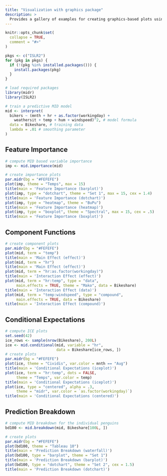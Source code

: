 ```yaml
---
title: "Visualization with graphics package"
description: >
  Provides a gallery of examples for creating graphics-based plots using functions from the midr package.
---
```


```r
knitr::opts_chunk$set(
  collapse = TRUE,
  comment = "#>"
)

pkgs <- c("ISLR2")
for (pkg in pkgs) {
  if (!(pkg %in% installed.packages())) {
    install.packages(pkg)
  }
}
```

```r
# load required packages
library(midr)
library(ISLR2)

# train a predictive MID model
mid <- interpret(
  bikers ~ (mnth + hr + as.factor(workingday) +
    weathersit + temp + hum + windspeed)^2, # model formula
  data = Bikeshare, # training data
  lambda = .01 # smoothing parameter
)
```

## Feature Importance

```r
# compute MID based variable importance
imp <- mid.importance(mid)

# create importance plots
par.midr(bg = "#FEFEFE")
plot(imp, theme = "Temps", max = 15)
title(main = 'Feature Importance (barplot)')
plot(imp, type = "dotchart", theme = "Set 1", max = 15, cex = 1.4)
title(main = 'Feature Importance (dotchart)')
plot(imp, type = "heatmap", theme = "BuPu")
title(main = 'Feature Importance (heatmap)')
plot(imp, type = "boxplot", theme = "Spectral", max = 15, cex = .5)
title(main = 'Feature Importance (boxplot)')
```

## Component Functions

```r
# create component plots
par.midr(bg = "#FEFEFE")
plot(mid, term = "temp")
title(main = 'Main Effect (effect)')
plot(mid, term = "hr")
title(main = 'Main Effect (effect)')
plot(mid, term = "hr:as.factor(workingday)")
title(main = 'Interaction Effect (effect)')
plot(mid, term = "hr:temp", type = "data",
     main.effects = TRUE, theme = "Mako", data = Bikeshare)
title(main = 'Interaction Effect (data)')
plot(mid, term = "temp:windspeed", type = "compound",
     main.effects = TRUE, data = Bikeshare)
title(main = 'Interaction Effect (compound)')
```

## Conditional Expectations

```r
# compute ICE plots
set.seed(42)
ice_rows <- sample(nrow(Bikeshare), 200L)
ice <- mid.conditional(mid, variable = "hr",
                       data = Bikeshare[ice_rows, ])
# create plots
par.midr(bg = "#FEFEFE")
plot(ice, theme = "Cividis", var.color = mnth == "Aug")
title(main = 'Conditional Expectations (iceplot)')
plot(ice, term = "hr:temp", dots = FALSE,
     theme = "Temps", var.color = temp)
title(main = 'Conditional Expectations (iceplot)')
plot(ice, type = "centered", alpha = .3,
     theme = "midr", var.color = `as.factor(workingday)`)
title(main = 'Conditional Expectations (centered)')
```

## Prediction Breakdown

```r
# compute MID breakdown for the individual penguins
bd100 <- mid.breakdown(mid, Bikeshare[100L, ])

# create plots
par.midr(bg = "#FEFEFE")
plot(bd100, theme = "Tableau 10")
title(main = 'Prediction Breakdown (waterfall)')
plot(bd100, type = "barplot", theme = "Set 1")
title(main = 'Prediction Breakdown (barplot)')
plot(bd100, type = "dotchart", theme = "Set 2", cex = 1.5)
title(main = 'Prediction Breakdown (dotchart)')
```
